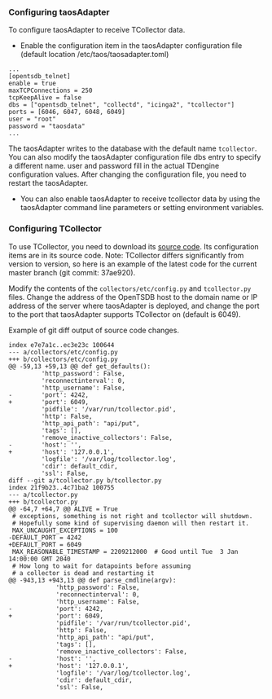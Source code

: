 ### Configuring taosAdapter

To configure taosAdapter to receive TCollector data.

- Enable the configuration item in the taosAdapter configuration file (default location /etc/taos/taosadapter.toml)

```
...
[opentsdb_telnet]
enable = true
maxTCPConnections = 250
tcpKeepAlive = false
dbs = ["opentsdb_telnet", "collectd", "icinga2", "tcollector"]
ports = [6046, 6047, 6048, 6049]
user = "root"
password = "taosdata"
...
```

The taosAdapter writes to the database with the default name `tcollector`. You can also modify the taosAdapter configuration file dbs entry to specify a different name. user and password fill in the actual TDengine configuration values. After changing the configuration file, you need to restart the taosAdapter.

- You can also enable taosAdapter to receive tcollector data by using the taosAdapter command line parameters or setting environment variables.

### Configuring TCollector

To use TCollector, you need to download its [source code](https://github.com/OpenTSDB/tcollector). Its configuration items are in its source code. Note: TCollector differs significantly from version to version, so here is an example of the latest code for the current master branch (git commit: 37ae920).

Modify the contents of the `collectors/etc/config.py` and `tcollector.py` files. Change the address of the OpenTSDB host to the domain name or IP address of the server where taosAdapter is deployed, and change the port to the port that taosAdapter supports TCollector on (default is 6049).

Example of git diff output of source code changes.

```
index e7e7a1c..ec3e23c 100644
--- a/collectors/etc/config.py
+++ b/collectors/etc/config.py
@@ -59,13 +59,13 @@ def get_defaults():
         'http_password': False,
         'reconnectinterval': 0,
         'http_username': False,
-        'port': 4242,
+        'port': 6049,
         'pidfile': '/var/run/tcollector.pid',
         'http': False,
         'http_api_path': "api/put",
         'tags': [],
         'remove_inactive_collectors': False,
-        'host': '',
+        'host': '127.0.0.1',
         'logfile': '/var/log/tcollector.log',
         'cdir': default_cdir,
         'ssl': False,
diff --git a/tcollector.py b/tcollector.py
index 21f9b23..4c71ba2 100755
--- a/tcollector.py
+++ b/tcollector.py
@@ -64,7 +64,7 @@ ALIVE = True
 # exceptions, something is not right and tcollector will shutdown.
 # Hopefully some kind of supervising daemon will then restart it.
 MAX_UNCAUGHT_EXCEPTIONS = 100
-DEFAULT_PORT = 4242
+DEFAULT_PORT = 6049
 MAX_REASONABLE_TIMESTAMP = 2209212000  # Good until Tue  3 Jan 14:00:00 GMT 2040
 # How long to wait for datapoints before assuming
 # a collector is dead and restarting it
@@ -943,13 +943,13 @@ def parse_cmdline(argv):
             'http_password': False,
             'reconnectinterval': 0,
             'http_username': False,
-            'port': 4242,
+            'port': 6049,
             'pidfile': '/var/run/tcollector.pid',
             'http': False,
             'http_api_path': "api/put",
             'tags': [],
             'remove_inactive_collectors': False,
-            'host': '',
+            'host': '127.0.0.1',
             'logfile': '/var/log/tcollector.log',
             'cdir': default_cdir,
             'ssl': False,
```
